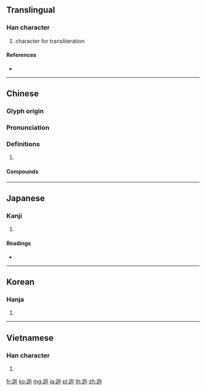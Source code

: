{{character info/new}}
==Translingual==

===Han character===
{{Han char|rn=162|rad=辵|as=05|sn=9|four=36300|canj=YKSR}}

# character for transliteration

====References====
* {{Han ref|kx=1254.330|dkj=38789|dj=1738.150|hdz=63827.020|uh=8FE6|ud=36838|bh=AD7B|bd=44411}}

----

==Chinese==
{{zh-forms}}

===Glyph origin===
{{Han etym}}

===Pronunciation===
{{zh-pron
|m=jiā
|c=gaa1
|h=pfs=
|md=
|mn=khia
|w=
|mc=y
|oc=y
|cat=
}}

===Definitions===
{{zh-hanzi}}

# {{rfdef|lang=zh}}

====Compounds====
{{zh-der|迦太基}}

----

==Japanese==

===Kanji===
{{ja-kanji|grade=|rs=辵05}}

# {{n-g|Used phonetically.}}

====Readings====
* {{ja-readings|goon=[[け]] (ke)|kanon=[[か]] (ka), [[きゃ]] (kya)|kun=[[くらべる]] (kuraberu), [[であう]] (deau)|nanori=}}

----

==Korean==

===Hanja===
{{ko-hanja|hangeul=가|eumhun=|rv=ga|mr=ka|y=ka}}

# {{defn|lang=ko|sort=辵05}}

----

==Vietnamese==

===Han character===
{{vi-hantu|[[già]], [[dà]], [[ca]]|rs=辵05}}

# {{defn|lang=vi|sort=辵05}}

[[fr:迦]]
[[ko:迦]]
[[mg:迦]]
[[ja:迦]]
[[pl:迦]]
[[th:迦]]
[[zh:迦]]